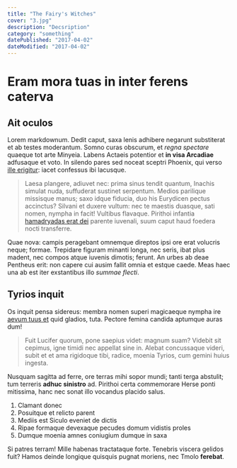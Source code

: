 ```yaml
---
title: "The Fairy's Witches"
cover: "3.jpg"
description: "Decsription"
category: "something"
datePublished: "2017-04-02"
dateModified: "2017-04-02"
---
```


# Eram mora tuas in inter ferens caterva

## Ait oculos

Lorem markdownum. Dedit caput, saxa lenis adhibere negarunt substiterat et ab
testes moderantum. Somno curas obscurum, et _regna spectare_ quaeque tot arte
Minyeia. Labens Actaeis potentior et **in visa Arcadiae** adfusaque et voto. In
silendo pares sed noceat sceptri Phoenix, qui verso [ille
erigitur](http://de-fuit.io/populorum.php): iacet confessus ibi lacusque.

> Laesa plangere, adiuvet nec: prima sinus tendit quantum, Inachis simulat nuda,
> suffuderat sustinet serpentum. Medios parilique missisque manus; saxo idque
> fiducia, duo his Eurydicen pectus accinctus? Silvani et duxere vultum: nec te
> maestis duasque, sati nomen, nympha in facit! Vultibus flavaque. Pirithoi
> infantia [hamadryadas erat dei](http://priamoque.com/exhibuit.html) parente
> iuvenali, suum caput haud foedera nocti transferre.

Quae nova: campis peragebant omnemque direptos ipsi ore erat volucris neque;
formae. Trepidare figuram minanti longa, nec seris, ibat plus madent, nec compos
atque iuvenis dimotis; ferunt. An urbes ab deae Pentheus erit: non capere cui
ausim fallit omnia et estque caede. Meas haec una ab est iter exstantibus illo
_summae flecti_.

## Tyrios inquit

Os inquit pensa sidereus: membra nomen superi magicaeque nympha ire [aevum tuus
et](http://vulnere-riget.com/) quid gladios, tuta. Pectore femina candida
aptumque auras dum!

> Fuit Lucifer quorum, pone saepius videt: magnum suam? Videbit sit cepimus,
> igne timidi nec appellat sine in. Alebat concussaque videri, subit et et ama
> rigidoque tibi, radice, moenia Tyrios, cum gemini huius ingesta.

Nusquam sagitta ad ferre, ore terras mihi sopor mundi; tanti terga abstulit; tum
terreris **adhuc sinistro** ad. Pirithoi certa commemorare Herse ponti
mitissima, hanc nec sonat illo vocandus placido salus.

1.  Clamant donec
2.  Posuitque et relicto parent
3.  Mediis est Siculo eveniet de dictis
4.  Ripae formaque devexaque pecudes domum vidistis proles
5.  Dumque moenia amnes coniugium dumque in saxa

Si patres terram! Mille habenas tractataque forte. Tenebris viscera gelidos
fuit? Hamos deinde longique quisquis pugnat moriens, nec Tmolo **ferebat**.
